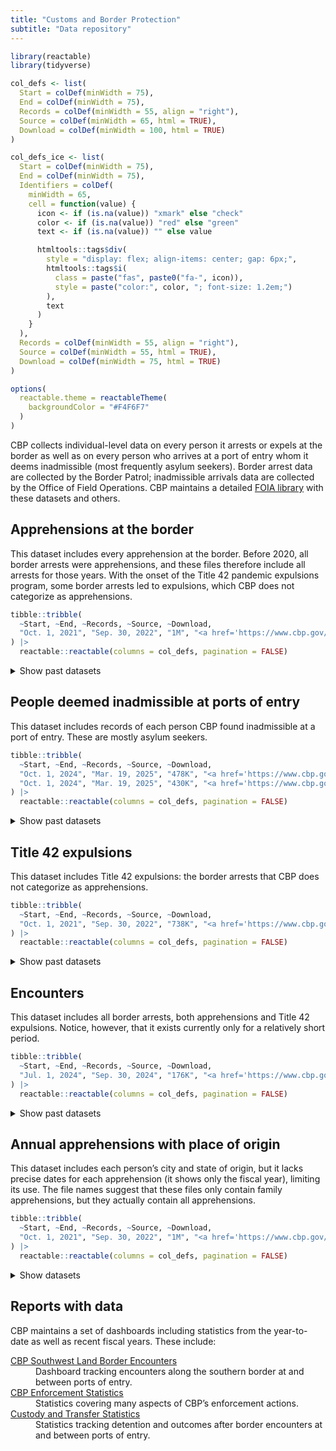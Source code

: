 ```yaml
---
title: "Customs and Border Protection"
subtitle: "Data repository"
---
```


```r
library(reactable)
library(tidyverse)

col_defs <- list(
  Start = colDef(minWidth = 75),
  End = colDef(minWidth = 75),
  Records = colDef(minWidth = 55, align = "right"),
  Source = colDef(minWidth = 65, html = TRUE),
  Download = colDef(minWidth = 100, html = TRUE)
)

col_defs_ice <- list(
  Start = colDef(minWidth = 75),
  End = colDef(minWidth = 75),
  Identifiers = colDef(
    minWidth = 65,
    cell = function(value) {
      icon <- if (is.na(value)) "xmark" else "check"
      color <- if (is.na(value)) "red" else "green"
      text <- if (is.na(value)) "" else value

      htmltools::tags$div(
        style = "display: flex; align-items: center; gap: 6px;",
        htmltools::tags$i(
          class = paste("fas", paste0("fa-", icon)),
          style = paste("color:", color, "; font-size: 1.2em;")
        ),
        text
      )
    }
  ),
  Records = colDef(minWidth = 55, align = "right"),
  Source = colDef(minWidth = 55, html = TRUE),
  Download = colDef(minWidth = 75, html = TRUE)
)

options(
  reactable.theme = reactableTheme(
    backgroundColor = "#F4F6F7"
  )
)
```

CBP collects individual-level data on every person it arrests or expels at the border as well as on every person who arrives at a port of entry whom it deems inadmissible (most frequently asylum seekers). Border arrest data are collected by the Border Patrol; inadmissible arrivals data are collected by the Office of Field Operations. CBP maintains a detailed [FOIA library](https://www.cbp.gov/newsroom/accountability-and-transparency/foia-reading-room) with these datasets and others.

## Apprehensions at the border

This dataset includes every apprehension at the border. Before 2020, all border arrests were apprehensions, and these files therefore include all arrests for those years. With the onset of the Title 42 pandemic expulsions program, some border arrests led to expulsions, which CBP does not categorize as apprehensions.

```r
tibble::tribble(
  ~Start, ~End, ~Records, ~Source, ~Download,
  "Oct. 1, 2021", "Sep. 30, 2022", "1M", "<a href='https://www.cbp.gov/newsroom/accountability-and-transparency/foia-reading-room'>CBP</a>", "<a href='https://ucla.app.box.com/index.php?rm=box_download_shared_file&shared_name=9d8qnnduhus4bd5mwqt7l95kz34fic2v&file_id=f_1836527984953'>xlsx</a> (110 MB)"
) |>
  reactable::reactable(columns = col_defs, pagination = FALSE)
```

<div style="margin-top: 0.5em;"></div>

<details>
<summary>Show past datasets</summary>

```r
tibble::tribble(
  ~Start, ~End, ~Records, ~Source, ~Download,
  "Oct. 1, 2007", "Sep. 30, 2008", "724K", "<a href='https://www.cbp.gov/newsroom/accountability-and-transparency/foia-reading-room'>CBP</a>", "<a href='https://ucla.app.box.com/index.php?rm=box_download_shared_file&shared_name=9d8qnnduhus4bd5mwqt7l95kz34fic2v&file_id=f_1836529466108'>xlsx</a> (45 MB)",
  "Oct. 1, 2008", "Sep. 30, 2009", "556K", "<a href='https://www.cbp.gov/newsroom/accountability-and-transparency/foia-reading-room'>CBP</a>", "<a href='https://ucla.app.box.com/index.php?rm=box_download_shared_file&shared_name=9d8qnnduhus4bd5mwqt7l95kz34fic2v&file_id=f_1836524552711'>xlsx</a> (35 MB)",
  "Oct. 1, 2009", "Sep. 30, 2010", "463K", "<a href='https://www.cbp.gov/newsroom/accountability-and-transparency/foia-reading-room'>CBP</a>", "<a href='https://ucla.app.box.com/index.php?rm=box_download_shared_file&shared_name=9d8qnnduhus4bd5mwqt7l95kz34fic2v&file_id=f_1836524452168'>xlsx</a> (35 MB)",
  "Oct. 1, 2010", "Sep. 30, 2011", "340K", "<a href='https://www.cbp.gov/newsroom/accountability-and-transparency/foia-reading-room'>CBP</a>", "<a href='https://ucla.app.box.com/index.php?rm=box_download_shared_file&shared_name=9d8qnnduhus4bd5mwqt7l95kz34fic2v&file_id=f_1836537472516'>xlsx</a> (26 MB)",
  "Oct. 1, 2011", "Sep. 30, 2012", "365K", "<a href='https://www.cbp.gov/newsroom/accountability-and-transparency/foia-reading-room'>CBP</a>", "<a href='https://ucla.app.box.com/index.php?rm=box_download_shared_file&shared_name=9d8qnnduhus4bd5mwqt7l95kz34fic2v&file_id=f_1836522219652'>xlsx</a> (31 MB)",
  "Oct. 1, 2012", "Sep. 30, 2013", "421K", "<a href='https://www.cbp.gov/newsroom/accountability-and-transparency/foia-reading-room'>CBP</a>", "<a href='https://ucla.app.box.com/index.php?rm=box_download_shared_file&shared_name=9d8qnnduhus4bd5mwqt7l95kz34fic2v&file_id=f_1836522010833'>xlsx</a> (40 MB)",
  "Oct. 1, 2013", "Mar. 31, 2014", "215K", "<a href='https://www.cbp.gov/newsroom/accountability-and-transparency/foia-reading-room'>CBP</a>", "<a href='https://ucla.app.box.com/index.php?rm=box_download_shared_file&shared_name=9d8qnnduhus4bd5mwqt7l95kz34fic2v&file_id=f_1836536497781'>xlsx</a> (24 MB)",
  "Oct. 1, 2014", "Sep. 30, 2015", "337K", "<a href='https://www.cbp.gov/newsroom/accountability-and-transparency/foia-reading-room'>CBP</a>", "<a href='https://ucla.app.box.com/index.php?rm=box_download_shared_file&shared_name=9d8qnnduhus4bd5mwqt7l95kz34fic2v&file_id=f_1836523485219'>xlsx</a> (34 MB)",
  "Oct. 1, 2015", "Mar. 31, 2016", "189K", "<a href='https://www.cbp.gov/newsroom/accountability-and-transparency/foia-reading-room'>CBP</a>", "<a href='https://ucla.app.box.com/index.php?rm=box_download_shared_file&shared_name=9d8qnnduhus4bd5mwqt7l95kz34fic2v&file_id=f_1836527949432'>xlsx</a> (20 MB)",
  "Apr. 1, 2016", "Sep. 30, 2016", "227K", "<a href='https://www.cbp.gov/newsroom/accountability-and-transparency/foia-reading-room'>CBP</a>", "<a href='https://ucla.app.box.com/index.php?rm=box_download_shared_file&shared_name=9d8qnnduhus4bd5mwqt7l95kz34fic2v&file_id=f_1836536771304'>xlsx</a> (30 MB)",
  "Oct. 1, 2016", "Sep. 30, 2017", "311K", "<a href='https://www.cbp.gov/newsroom/accountability-and-transparency/foia-reading-room'>CBP</a>", "<a href='https://ucla.app.box.com/index.php?rm=box_download_shared_file&shared_name=9d8qnnduhus4bd5mwqt7l95kz34fic2v&file_id=f_1836522642202'>xlsx</a> (34 MB)",
  "Oct. 1, 2017", "Sep. 30, 2018", "404K", "<a href='https://www.cbp.gov/newsroom/accountability-and-transparency/foia-reading-room'>CBP</a>", "<a href='https://ucla.app.box.com/index.php?rm=box_download_shared_file&shared_name=9d8qnnduhus4bd5mwqt7l95kz34fic2v&file_id=f_1836536816904'>xlsx</a> (42 MB)",
  "Oct. 1, 2018", "Mar. 31, 2019", "365K", "<a href='https://www.cbp.gov/newsroom/accountability-and-transparency/foia-reading-room'>CBP</a>", "<a href='https://ucla.app.box.com/index.php?rm=box_download_shared_file&shared_name=9d8qnnduhus4bd5mwqt7l95kz34fic2v&file_id=f_1836534563529'>xlsx</a> (38 MB)",
  "Apr. 1, 2019", "Jun. 30, 2019", "329K", "<a href='https://www.cbp.gov/newsroom/accountability-and-transparency/foia-reading-room'>CBP</a>", "<a href='https://ucla.app.box.com/index.php?rm=box_download_shared_file&shared_name=9d8qnnduhus4bd5mwqt7l95kz34fic2v&file_id=f_1836539665388'>xlsx</a> (34 MB)",
  "Jul. 1, 2019", "Sep. 30, 2019", "165K", "<a href='https://www.cbp.gov/newsroom/accountability-and-transparency/foia-reading-room'>CBP</a>", "<a href='https://ucla.app.box.com/index.php?rm=box_download_shared_file&shared_name=9d8qnnduhus4bd5mwqt7l95kz34fic2v&file_id=f_1836538377500'>xlsx</a> (17 MB)",
  "Oct. 1, 2019", "Sep. 30, 2020", "208K", "<a href='https://www.cbp.gov/newsroom/accountability-and-transparency/foia-reading-room'>CBP</a>", "<a href='https://ucla.app.box.com/index.php?rm=box_download_shared_file&shared_name=9d8qnnduhus4bd5mwqt7l95kz34fic2v&file_id=f_1836518613189'>xlsx</a> (23 MB)",
  "Oct. 1, 2020", "Mar. 31, 2021", "126K", "<a href='https://www.cbp.gov/newsroom/accountability-and-transparency/foia-reading-room'>CBP</a>", "<a href='https://ucla.app.box.com/index.php?rm=box_download_shared_file&shared_name=9d8qnnduhus4bd5mwqt7l95kz34fic2v&file_id=f_1836532799369'>xlsx</a> (14 MB)",
  "Apr. 1, 2021", "Jun. 30, 2021", "200K", "<a href='https://www.cbp.gov/newsroom/accountability-and-transparency/foia-reading-room'>CBP</a>", "<a href='https://ucla.app.box.com/index.php?rm=box_download_shared_file&shared_name=9d8qnnduhus4bd5mwqt7l95kz34fic2v&file_id=f_1836531099951'>xlsx</a> (21 MB)",
  "Jul. 1, 2021", "Sep. 30, 2021", "296K", "<a href='https://www.cbp.gov/newsroom/accountability-and-transparency/foia-reading-room'>CBP</a>", "<a href='https://ucla.app.box.com/index.php?rm=box_download_shared_file&shared_name=9d8qnnduhus4bd5mwqt7l95kz34fic2v&file_id=f_1836535939039'>xlsx</a> (30 MB)"
  ) |>
  reactable::reactable(columns = col_defs, pagination = FALSE)
```

</details>

## People deemed inadmissible at ports of entry

This dataset includes records of each person CBP found inadmissible at a port of entry. These are mostly asylum seekers.

```r
tibble::tribble(
  ~Start, ~End, ~Records, ~Source, ~Download,
  "Oct. 1, 2024", "Mar. 19, 2025", "478K", "<a href='https://www.cbp.gov/newsroom/accountability-and-transparency/foia-reading-room'>CBP</a>", "<a href='https://ucla.app.box.com/index.php?rm=box_download_shared_file&shared_name=9d8qnnduhus4bd5mwqt7l95kz34fic2v&file_id=f_1842173428525'>xlsx</a>, part 1 (52 MB)",
  "Oct. 1, 2024", "Mar. 19, 2025", "430K", "<a href='https://www.cbp.gov/newsroom/accountability-and-transparency/foia-reading-room'>CBP</a>", "<a href='https://ucla.app.box.com/index.php?rm=box_download_shared_file&shared_name=9d8qnnduhus4bd5mwqt7l95kz34fic2v&file_id=f_1842164368478'>xlsx</a>, part 2 (46 MB)"
) |>
  reactable::reactable(columns = col_defs, pagination = FALSE)
```

<div style="margin-top: 0.5em;"></div>

<details>
<summary>Show past datasets</summary>

```r
tibble::tribble(
  ~Start, ~End, ~Records, ~Source, ~Download,
  "Jan. 1, 2014", "Dec. 31, 2014", "557K", "<a href='https://www.cbp.gov/newsroom/accountability-and-transparency/foia-reading-room'>CBP</a>", "<a href='https://ucla.app.box.com/index.php?rm=box_download_shared_file&shared_name=9d8qnnduhus4bd5mwqt7l95kz34fic2v&file_id=f_1836536350802'>xlsx</a> (61 MB)",
  "Jan. 1, 2015", "Dec. 31, 2015", "671K", "<a href='https://www.cbp.gov/newsroom/accountability-and-transparency/foia-reading-room'>CBP</a>", "<a href='https://ucla.app.box.com/index.php?rm=box_download_shared_file&shared_name=9d8qnnduhus4bd5mwqt7l95kz34fic2v&file_id=f_1836517811895'>xlsx</a> (74 MB)",
  "Jan. 1, 2016", "Dec. 31, 2016", "829K", "<a href='https://www.cbp.gov/newsroom/accountability-and-transparency/foia-reading-room'>CBP</a>", "<a href='https://ucla.app.box.com/index.php?rm=box_download_shared_file&shared_name=9d8qnnduhus4bd5mwqt7l95kz34fic2v&file_id=f_1836530605254'>xlsx</a> (91 MB)",
  "Jan. 1, 2017", "Dec. 31, 2017", "546K", "<a href='https://www.cbp.gov/newsroom/accountability-and-transparency/foia-reading-room'>CBP</a>", "<a href='https://ucla.app.box.com/index.php?rm=box_download_shared_file&shared_name=9d8qnnduhus4bd5mwqt7l95kz34fic2v&file_id=f_1836529580929'>xlsx</a> (64 MB)",
  "Jan. 1, 2018", "Dec. 31, 2018", "673K", "<a href='https://www.cbp.gov/newsroom/accountability-and-transparency/foia-reading-room'>CBP</a>", "<a href='https://ucla.app.box.com/index.php?rm=box_download_shared_file&shared_name=9d8qnnduhus4bd5mwqt7l95kz34fic2v&file_id=f_1836538742245'>xlsx</a> (77 MB)",
  "Jan. 1, 2019", "Dec. 31, 2019", "49K", "<a href='https://www.cbp.gov/newsroom/accountability-and-transparency/foia-reading-room'>CBP</a>", "<a href='https://ucla.app.box.com/index.php?rm=box_download_shared_file&shared_name=9d8qnnduhus4bd5mwqt7l95kz34fic2v&file_id=f_1836519445234'>xlsx</a> (26 MB)",
  "Jan. 1, 2020", "Dec. 31, 2020", "391K", "<a href='https://www.cbp.gov/newsroom/accountability-and-transparency/foia-reading-room'>CBP</a>", "<a href='https://ucla.app.box.com/index.php?rm=box_download_shared_file&shared_name=9d8qnnduhus4bd5mwqt7l95kz34fic2v&file_id=f_1836519054034'>xlsx</a> (44 MB)",
  "Apr. 2020", "Mar. 2022", "503K", "<a href='https://www.cbp.gov/newsroom/accountability-and-transparency/foia-reading-room'>CBP</a>", "<a href='https://ucla.app.box.com/index.php?rm=box_download_shared_file&shared_name=9d8qnnduhus4bd5mwqt7l95kz34fic2v&file_id=f_1836517807065'>xlsx</a> (38 MB)",
  "Jan. 1, 2021", "Dec. 31, 2021", "602K", "<a href='https://www.cbp.gov/newsroom/accountability-and-transparency/foia-reading-room'>CBP</a>", "<a href='https://ucla.app.box.com/index.php?rm=box_download_shared_file&shared_name=9d8qnnduhus4bd5mwqt7l95kz34fic2v&file_id=f_1836537280774'>xlsx</a> (68 MB)",
  "Jan. 1, 2022", "Dec. 31, 2022", "1M", "<a href='https://www.cbp.gov/newsroom/accountability-and-transparency/foia-reading-room'>CBP</a>", "<a href='https://ucla.app.box.com/index.php?rm=box_download_shared_file&shared_name=9d8qnnduhus4bd5mwqt7l95kz34fic2v&file_id=f_1836527086921'>xlsx</a> (119 MB)",
  "Jan. 1, 2022", "Dec. 31, 2022", "281K", "<a href='https://www.cbp.gov/newsroom/accountability-and-transparency/foia-reading-room'>CBP</a>", "<a href='https://ucla.app.box.com/index.php?rm=box_download_shared_file&shared_name=9d8qnnduhus4bd5mwqt7l95kz34fic2v&file_id=f_1836534928426'>xlsx</a> (31 MB)",
  "Apr. 2022", "Apr. 2022", "53K", "<a href='https://www.cbp.gov/newsroom/accountability-and-transparency/foia-reading-room'>CBP</a>", "<a href='https://ucla.app.box.com/index.php?rm=box_download_shared_file&shared_name=9d8qnnduhus4bd5mwqt7l95kz34fic2v&file_id=f_1836522332574'>xlsx</a> (4 MB)",
  "Jul. 2022", "Feb. 2023", "525K", "<a href='https://www.cbp.gov/newsroom/accountability-and-transparency/foia-reading-room'>CBP</a>", "<a href='https://ucla.app.box.com/index.php?rm=box_download_shared_file&shared_name=9d8qnnduhus4bd5mwqt7l95kz34fic2v&file_id=f_1836525107263'>xlsx</a> (38 MB)",
  "Jul. 2022", "Feb. 2023", "525K", "<a href='https://www.cbp.gov/newsroom/accountability-and-transparency/foia-reading-room'>CBP</a>", "<a href='https://ucla.app.box.com/index.php?rm=box_download_shared_file&shared_name=9d8qnnduhus4bd5mwqt7l95kz34fic2v&file_id=f_1836529242001'>xlsx</a> (38 MB)",
  "Jan. 1, 2023", "Dec. 31, 2023", "1M", "<a href='https://www.cbp.gov/newsroom/accountability-and-transparency/foia-reading-room'>CBP</a>", "<a href='https://ucla.app.box.com/index.php?rm=box_download_shared_file&shared_name=9d8qnnduhus4bd5mwqt7l95kz34fic2v&file_id=f_1836524171859'>xlsx</a> (119 MB)",
  "Jan. 1, 2023", "Dec. 31, 2023", "1M", "<a href='https://www.cbp.gov/newsroom/accountability-and-transparency/foia-reading-room'>CBP</a>", "<a href='https://ucla.app.box.com/index.php?rm=box_download_shared_file&shared_name=9d8qnnduhus4bd5mwqt7l95kz34fic2v&file_id=f_1836526905068'>xlsx</a> (115 MB)",
  "Jan. 1, 2023", "Dec. 31, 2023", "775K", "<a href='https://www.cbp.gov/newsroom/accountability-and-transparency/foia-reading-room'>CBP</a>", "<a href='https://ucla.app.box.com/index.php?rm=box_download_shared_file&shared_name=9d8qnnduhus4bd5mwqt7l95kz34fic2v&file_id=f_1836522164658'>xlsx</a> (85 MB)",
  "May. 2023", "Jul. 2023", "175K", "<a href='https://www.cbp.gov/newsroom/accountability-and-transparency/foia-reading-room'>CBP</a>", "<a href='https://ucla.app.box.com/index.php?rm=box_download_shared_file&shared_name=9d8qnnduhus4bd5mwqt7l95kz34fic2v&file_id=f_1836524781374'>xlsx</a> (12 MB)",
  "Jul. 2023", "Jul. 2023", "110K", "<a href='https://www.cbp.gov/newsroom/accountability-and-transparency/foia-reading-room'>CBP</a>", "<a href='https://ucla.app.box.com/index.php?rm=box_download_shared_file&shared_name=9d8qnnduhus4bd5mwqt7l95kz34fic2v&file_id=f_1836521186280'>xlsx</a> (8 MB)",
  "Jul. 1, 2023", "Dec. 31, 2023", "708K", "<a href='https://www.cbp.gov/newsroom/accountability-and-transparency/foia-reading-room'>CBP</a>", "<a href='https://ucla.app.box.com/index.php?rm=box_download_shared_file&shared_name=9d8qnnduhus4bd5mwqt7l95kz34fic2v&file_id=f_1836525779953'>xlsx</a> (52 MB)",
  "Nov. 1, 2023", "Aug. 1, 2024", "1M", "<a href='https://www.cbp.gov/newsroom/accountability-and-transparency/foia-reading-room'>CBP</a>", "<a href='https://ucla.app.box.com/index.php?rm=box_download_shared_file&shared_name=9d8qnnduhus4bd5mwqt7l95kz34fic2v&file_id=f_1836533367753'>xlsx</a> (76 MB)",
  "Jan. 1, 2024", "Dec. 31, 2024", "1M", "<a href='https://www.cbp.gov/newsroom/accountability-and-transparency/foia-reading-room'>CBP</a>", "<a href='https://ucla.app.box.com/index.php?rm=box_download_shared_file&shared_name=9d8qnnduhus4bd5mwqt7l95kz34fic2v&file_id=f_1836530361246'>xlsx</a> (118 MB)",
  "Jan. 1, 2024", "Dec. 31, 2024", "1M", "<a href='https://www.cbp.gov/newsroom/accountability-and-transparency/foia-reading-room'>CBP</a>", "<a href='https://ucla.app.box.com/index.php?rm=box_download_shared_file&shared_name=9d8qnnduhus4bd5mwqt7l95kz34fic2v&file_id=f_1836519236948'>xlsx</a> (115 MB)",
  "Jan. 1, 2024", "Dec. 31, 2024", "477K", "<a href='https://www.cbp.gov/newsroom/accountability-and-transparency/foia-reading-room'>CBP</a>", "<a href='https://ucla.app.box.com/index.php?rm=box_download_shared_file&shared_name=9d8qnnduhus4bd5mwqt7l95kz34fic2v&file_id=f_1836536102266'>xlsx</a> (52 MB)",
  "Jan. 1, 2024", "Jun. 30, 2024", "692K", "<a href='https://www.cbp.gov/newsroom/accountability-and-transparency/foia-reading-room'>CBP</a>", "<a href='https://ucla.app.box.com/index.php?rm=box_download_shared_file&shared_name=9d8qnnduhus4bd5mwqt7l95kz34fic2v&file_id=f_1836522055139'>xlsx</a> (51 MB)",
  "Oct. 1, 2024", "Nov. 30, 2024", "163K", "<a href='https://www.cbp.gov/newsroom/accountability-and-transparency/foia-reading-room'>CBP</a>", "<a href='https://ucla.app.box.com/index.php?rm=box_download_shared_file&shared_name=9d8qnnduhus4bd5mwqt7l95kz34fic2v&file_id=f_1836533627763'>xlsx</a> (12 MB)"
) |>
  reactable::reactable(columns = col_defs, pagination = FALSE)
```

</details>


## Title 42 expulsions

This dataset includes Title 42 expulsions: the border arrests that CBP does not categorize as apprehensions.

```r
tibble::tribble(
  ~Start, ~End, ~Records, ~Source, ~Download,
  "Oct. 1, 2021", "Sep. 30, 2022", "738K", "<a href='https://www.cbp.gov/newsroom/accountability-and-transparency/foia-reading-room'>CBP</a>", "<a href='https://ucla.app.box.com/index.php?rm=box_download_shared_file&shared_name=9d8qnnduhus4bd5mwqt7l95kz34fic2v&file_id=f_1836530089384'>xlsx</a> (74 MB)"
) |>
  reactable::reactable(columns = col_defs, pagination = FALSE)
```

<div style="margin-top: 0.5em;"></div>


<details>
<summary>Show past datasets</summary>

```r
tibble::tribble(
  ~Start, ~End, ~Records, ~Source, ~Download,
  "Oct. 1, 2019", "Sep. 30, 2020", "197K", "<a href='https://www.cbp.gov/newsroom/accountability-and-transparency/foia-reading-room'>CBP</a>", "<a href='https://ucla.app.box.com/index.php?rm=box_download_shared_file&shared_name=9d8qnnduhus4bd5mwqt7l95kz34fic2v&file_id=f_1836519515324'>xlsx</a> (18 MB)",
  "Oct. 1, 2020", "Sep. 30, 2021", "1M", "<a href='https://www.cbp.gov/newsroom/accountability-and-transparency/foia-reading-room'>CBP</a>", "<a href='https://ucla.app.box.com/index.php?rm=box_download_shared_file&shared_name=9d8qnnduhus4bd5mwqt7l95kz34fic2v&file_id=f_1836538878230'>xlsx</a> (98 MB)"
) |>
  reactable::reactable(columns = col_defs, pagination = FALSE)
```

</details>

## Encounters 

This dataset includes all border arrests, both apprehensions and Title 42 expulsions. Notice, however, that it exists currently only for a relatively short period.

```r
tibble::tribble(
  ~Start, ~End, ~Records, ~Source, ~Download,
  "Jul. 1, 2024", "Sep. 30, 2024", "176K", "<a href='https://www.cbp.gov/newsroom/accountability-and-transparency/foia-reading-room'>CBP</a>", "<a href='https://ucla.app.box.com/index.php?rm=box_download_shared_file&shared_name=9d8qnnduhus4bd5mwqt7l95kz34fic2v&file_id=f_1836522527618'>xlsx</a> (27 MB)"
) |>
  reactable::reactable(columns = col_defs, pagination = FALSE)
```

<div style="margin-top: 0.5em;"></div>

<details>
<summary>Show past datasets</summary>

```r
tibble::tribble(
  ~Start, ~End, ~Records, ~Source, ~Download,
  "Oct. 1, 2022", "Dec. 31, 2022", "640K", "<a href='https://www.cbp.gov/newsroom/accountability-and-transparency/foia-reading-room'>CBP</a>", "<a href='https://ucla.app.box.com/index.php?rm=box_download_shared_file&shared_name=9d8qnnduhus4bd5mwqt7l95kz34fic2v&file_id=f_1836519013469'>xlsx</a> (95 MB)",
  "Jan. 1, 2023", "Mar. 31, 2023", "428K", "<a href='https://www.cbp.gov/newsroom/accountability-and-transparency/foia-reading-room'>CBP</a>", "<a href='https://ucla.app.box.com/index.php?rm=box_download_shared_file&shared_name=9d8qnnduhus4bd5mwqt7l95kz34fic2v&file_id=f_1836523031829'>xlsx</a> (64 MB)",
  "Apr. 1, 2023", "Jun. 30, 2023", "458K", "<a href='https://www.cbp.gov/newsroom/accountability-and-transparency/foia-reading-room'>CBP</a>", "<a href='https://ucla.app.box.com/index.php?rm=box_download_shared_file&shared_name=9d8qnnduhus4bd5mwqt7l95kz34fic2v&file_id=f_1836539840495'>xlsx</a> (68 MB)",
  "Jul. 1, 2023", "Sep. 30, 2023", "537K", "<a href='https://www.cbp.gov/newsroom/accountability-and-transparency/foia-reading-room'>CBP</a>", "<a href='https://ucla.app.box.com/index.php?rm=box_download_shared_file&shared_name=9d8qnnduhus4bd5mwqt7l95kz34fic2v&file_id=f_1836528623980'>xlsx</a> (80 MB)",
  "Oct. 1, 2023", "Dec. 31, 2023", "634K", "<a href='https://www.cbp.gov/newsroom/accountability-and-transparency/foia-reading-room'>CBP</a>", "<a href='https://ucla.app.box.com/index.php?rm=box_download_shared_file&shared_name=9d8qnnduhus4bd5mwqt7l95kz34fic2v&file_id=f_1836529574328'>xlsx</a> (95 MB)",
  "Jan. 1, 2024", "Mar. 31, 2024", "407K", "<a href='https://www.cbp.gov/newsroom/accountability-and-transparency/foia-reading-room'>CBP</a>", "<a href='https://ucla.app.box.com/index.php?rm=box_download_shared_file&shared_name=9d8qnnduhus4bd5mwqt7l95kz34fic2v&file_id=f_1836538501297'>xlsx</a> (61 MB)",
  "Apr. 1, 2024", "Jun. 30, 2024", "340K", "<a href='https://www.cbp.gov/newsroom/accountability-and-transparency/foia-reading-room'>CBP</a>", "<a href='https://ucla.app.box.com/index.php?rm=box_download_shared_file&shared_name=9d8qnnduhus4bd5mwqt7l95kz34fic2v&file_id=f_1836524426045'>xlsx</a> (51 MB)"
) |>
  reactable::reactable(columns = col_defs, pagination = FALSE)
```

</details>

## Annual apprehensions with place of origin

This dataset includes each person's city and state of origin, but it lacks precise dates for each apprehension (it shows only the fiscal year), limiting its use. The file names suggest that these files only contain family apprehensions, but they actually contain all apprehensions.

```r
tibble::tribble(
  ~Start, ~End, ~Records, ~Source, ~Download,
  "Oct. 1, 2021", "Sep. 30, 2022", "1M", "<a href='https://www.cbp.gov/newsroom/accountability-and-transparency/foia-reading-room'>CBP</a>", "<a href='https://ucla.app.box.com/index.php?rm=box_download_shared_file&shared_name=9d8qnnduhus4bd5mwqt7l95kz34fic2v&file_id=f_1836529123179'>xlsx</a> (54 MB)"
) |>
  reactable::reactable(columns = col_defs, pagination = FALSE)
```

<div style="margin-top: 0.5em;"></div>

<details>
<summary>Show datasets</summary>

```r
tibble::tribble(
  ~Start, ~End, ~Records, ~Source, ~Download,
  "Oct. 1, 1999", "Sep. 30, 2000", "2M", "<a href='https://www.cbp.gov/newsroom/accountability-and-transparency/foia-reading-room'>CBP</a>", "<a href='https://ucla.app.box.com/index.php?rm=box_download_shared_file&shared_name=9d8qnnduhus4bd5mwqt7l95kz34fic2v&file_id=f_1836526779834'>xlsx</a> (56 MB)",
  "Oct. 1, 2000", "Sep. 30, 2001", "1M", "<a href='https://www.cbp.gov/newsroom/accountability-and-transparency/foia-reading-room'>CBP</a>", "<a href='https://ucla.app.box.com/index.php?rm=box_download_shared_file&shared_name=9d8qnnduhus4bd5mwqt7l95kz34fic2v&file_id=f_1836521865479'>xlsx</a> (44 MB)",
  "Oct. 1, 2001", "Sep. 30, 2002", "954K", "<a href='https://www.cbp.gov/newsroom/accountability-and-transparency/foia-reading-room'>CBP</a>", "<a href='https://ucla.app.box.com/index.php?rm=box_download_shared_file&shared_name=9d8qnnduhus4bd5mwqt7l95kz34fic2v&file_id=f_1836536752416'>xlsx</a> (34 MB)",
  "Oct. 1, 2002", "Sep. 30, 2003", "932K", "<a href='https://www.cbp.gov/newsroom/accountability-and-transparency/foia-reading-room'>CBP</a>", "<a href='https://ucla.app.box.com/index.php?rm=box_download_shared_file&shared_name=9d8qnnduhus4bd5mwqt7l95kz34fic2v&file_id=f_1836535002120'>xlsx</a> (34 MB)",
  "Oct. 1, 2003", "Sep. 30, 2004", "1M", "<a href='https://www.cbp.gov/newsroom/accountability-and-transparency/foia-reading-room'>CBP</a>", "<a href='https://ucla.app.box.com/index.php?rm=box_download_shared_file&shared_name=9d8qnnduhus4bd5mwqt7l95kz34fic2v&file_id=f_1836523854174'>xlsx</a> (43 MB)",
  "Oct. 1, 2004", "Sep. 30, 2005", "1M", "<a href='https://www.cbp.gov/newsroom/accountability-and-transparency/foia-reading-room'>CBP</a>", "<a href='https://ucla.app.box.com/index.php?rm=box_download_shared_file&shared_name=9d8qnnduhus4bd5mwqt7l95kz34fic2v&file_id=f_1836538413035'>xlsx</a> (43 MB)",
  "Oct. 1, 2005", "Sep. 30, 2006", "1M", "<a href='https://www.cbp.gov/newsroom/accountability-and-transparency/foia-reading-room'>CBP</a>", "<a href='https://ucla.app.box.com/index.php?rm=box_download_shared_file&shared_name=9d8qnnduhus4bd5mwqt7l95kz34fic2v&file_id=f_1836525352489'>xlsx</a> (39 MB)",
  "Oct. 1, 2006", "Sep. 30, 2007", "877K", "<a href='https://www.cbp.gov/newsroom/accountability-and-transparency/foia-reading-room'>CBP</a>", "<a href='https://ucla.app.box.com/index.php?rm=box_download_shared_file&shared_name=9d8qnnduhus4bd5mwqt7l95kz34fic2v&file_id=f_1836520753674'>xlsx</a> (35 MB)",
  "Oct. 1, 2007", "Sep. 30, 2008", "724K", "<a href='https://www.cbp.gov/newsroom/accountability-and-transparency/foia-reading-room'>CBP</a>", "<a href='https://ucla.app.box.com/index.php?rm=box_download_shared_file&shared_name=9d8qnnduhus4bd5mwqt7l95kz34fic2v&file_id=f_1836537397984'>xlsx</a> (28 MB)",
  "Oct. 1, 2008", "Sep. 30, 2009", "556K", "<a href='https://www.cbp.gov/newsroom/accountability-and-transparency/foia-reading-room'>CBP</a>", "<a href='https://ucla.app.box.com/index.php?rm=box_download_shared_file&shared_name=9d8qnnduhus4bd5mwqt7l95kz34fic2v&file_id=f_1836528500592'>xlsx</a> (22 MB)",
  "Oct. 1, 2009", "Sep. 30, 2010", "463K", "<a href='https://www.cbp.gov/newsroom/accountability-and-transparency/foia-reading-room'>CBP</a>", "<a href='https://ucla.app.box.com/index.php?rm=box_download_shared_file&shared_name=9d8qnnduhus4bd5mwqt7l95kz34fic2v&file_id=f_1836537505751'>xlsx</a> (18 MB)",
  "Oct. 1, 2010", "Sep. 30, 2011", "340K", "<a href='https://www.cbp.gov/newsroom/accountability-and-transparency/foia-reading-room'>CBP</a>", "<a href='https://ucla.app.box.com/index.php?rm=box_download_shared_file&shared_name=9d8qnnduhus4bd5mwqt7l95kz34fic2v&file_id=f_1836536574704'>xlsx</a> (14 MB)",
  "Oct. 1, 2011", "Sep. 30, 2012", "365K", "<a href='https://www.cbp.gov/newsroom/accountability-and-transparency/foia-reading-room'>CBP</a>", "<a href='https://ucla.app.box.com/index.php?rm=box_download_shared_file&shared_name=9d8qnnduhus4bd5mwqt7l95kz34fic2v&file_id=f_1836523110035'>xlsx</a> (15 MB)",
  "Oct. 1, 2012", "Sep. 30, 2013", "421K", "<a href='https://www.cbp.gov/newsroom/accountability-and-transparency/foia-reading-room'>CBP</a>", "<a href='https://ucla.app.box.com/index.php?rm=box_download_shared_file&shared_name=9d8qnnduhus4bd5mwqt7l95kz34fic2v&file_id=f_1836527799721'>xlsx</a> (17 MB)",
  "Oct. 1, 2013", "Sep. 30, 2014", "487K", "<a href='https://www.cbp.gov/newsroom/accountability-and-transparency/foia-reading-room'>CBP</a>", "<a href='https://ucla.app.box.com/index.php?rm=box_download_shared_file&shared_name=9d8qnnduhus4bd5mwqt7l95kz34fic2v&file_id=f_1836529955831'>xlsx</a> (20 MB)",
  "Oct. 1, 2014", "Sep. 30, 2015", "337K", "<a href='https://www.cbp.gov/newsroom/accountability-and-transparency/foia-reading-room'>CBP</a>", "<a href='https://ucla.app.box.com/index.php?rm=box_download_shared_file&shared_name=9d8qnnduhus4bd5mwqt7l95kz34fic2v&file_id=f_1836531582054'>xlsx</a> (14 MB)",
  "Oct. 1, 2015", "Sep. 30, 2016", "416K", "<a href='https://www.cbp.gov/newsroom/accountability-and-transparency/foia-reading-room'>CBP</a>", "<a href='https://ucla.app.box.com/index.php?rm=box_download_shared_file&shared_name=9d8qnnduhus4bd5mwqt7l95kz34fic2v&file_id=f_1836537397977'>xlsx</a> (20 MB)",
  "Oct. 1, 2016", "Sep. 30, 2017", "311K", "<a href='https://www.cbp.gov/newsroom/accountability-and-transparency/foia-reading-room'>CBP</a>", "<a href='https://ucla.app.box.com/index.php?rm=box_download_shared_file&shared_name=9d8qnnduhus4bd5mwqt7l95kz34fic2v&file_id=f_1836525028767'>xlsx</a> (15 MB)",
  "Oct. 1, 2017", "Sep. 30, 2018", "404K", "<a href='https://www.cbp.gov/newsroom/accountability-and-transparency/foia-reading-room'>CBP</a>", "<a href='https://ucla.app.box.com/index.php?rm=box_download_shared_file&shared_name=9d8qnnduhus4bd5mwqt7l95kz34fic2v&file_id=f_1836539329278'>xlsx</a> (20 MB)",
  "Oct. 1, 2018", "Sep. 30, 2019", "860K", "<a href='https://www.cbp.gov/newsroom/accountability-and-transparency/foia-reading-room'>CBP</a>", "<a href='https://ucla.app.box.com/index.php?rm=box_download_shared_file&shared_name=9d8qnnduhus4bd5mwqt7l95kz34fic2v&file_id=f_1836526972753'>xlsx</a> (42 MB)",
  "Oct. 1, 2019", "Sep. 30, 2020", "208K", "<a href='https://www.cbp.gov/newsroom/accountability-and-transparency/foia-reading-room'>CBP</a>", "<a href='https://ucla.app.box.com/index.php?rm=box_download_shared_file&shared_name=9d8qnnduhus4bd5mwqt7l95kz34fic2v&file_id=f_1836527670543'>xlsx</a> (10 MB)",
  "Oct. 1, 2020", "Sep. 30, 2021", "621K", "<a href='https://www.cbp.gov/newsroom/accountability-and-transparency/foia-reading-room'>CBP</a>", "<a href='https://ucla.app.box.com/index.php?rm=box_download_shared_file&shared_name=9d8qnnduhus4bd5mwqt7l95kz34fic2v&file_id=f_1836522751005'>xlsx</a> (30 MB)",
  "Oct. 1, 2021", "Sep. 30, 2022", "1M", "<a href='https://www.cbp.gov/newsroom/accountability-and-transparency/foia-reading-room'>CBP</a>", "<a href='https://ucla.app.box.com/index.php?rm=box_download_shared_file&shared_name=9d8qnnduhus4bd5mwqt7l95kz34fic2v&file_id=f_1836529123179'>xlsx</a> (54 MB)"
) |>
  reactable::reactable(columns = col_defs, pagination = FALSE)
```

</details>

## Reports with data

CBP maintains a set of dashboards including statistics from the year-to-date as well as recent fiscal years. These include:

[CBP Southwest Land Border Encounters](https://www.cbp.gov/newsroom/stats/southwest-land-border-encounters)
: Dashboard tracking encounters along the southern border at and between ports of entry.

[CBP Enforcement Statistics](https://www.cbp.gov/newsroom/stats/cbp-enforcement-statistics)
: Statistics covering many aspects of CBP's enforcement actions.

[Custody and Transfer Statistics](https://www.cbp.gov/newsroom/stats/custody-and-transfer-statistics)
: Statistics tracking detention and outcomes after border encounters at and between ports of entry.
